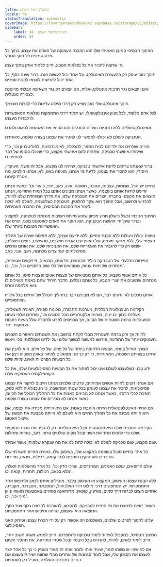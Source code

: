 ```yaml
---
title: האינדיבידואל השלם
locale: he
statusTranslation: automatic
coverImage: https://lhvmrqwrcowdvduuaukz.supabase.co/storage/v1/object/public/strapi-uploads/small_cover-educacion-fundamental.webp-2d51a7828a2b1309555be27f7e2a61a0.webp
sidebar:
    label: 34. האינדיבידואל השלם
    order: 34
---
```

החינוך הבסיסי במובן האמיתי שלו הוא ההבנה העמוקה של האדם את עצמו; בתוך כל פרט טמונים כל חוקי הטבע.

מי שרוצה להכיר את כל נפלאות הטבע, חייב ללמוד אותן בתוך עצמו.

חינוך כוזב עוסק רק בהעשרת האינטלקט וכל אחד יכול לעשות זאת. ברור שעם כסף, כל אחד יכול להרשות לעצמו לקנות ספרים.

איננו יוצאים נגד תרבות אינטלקטואלית, אנו יוצאים רק נגד השאיפה הבלתי מרוסנת לצבירה מנטלית.

חינוך אינטלקטואלי כוזב מציע רק דרכי מילוט עדינות כדי לברוח מעצמך.

לכל אדם מלומד, לכל מנוון אינטלקטואלי, יש תמיד דרכי התחמקות נפלאות המאפשרות לו לברוח מעצמו.

מאינטלקטואליזם ללא רוחניות נוצרים הנוכלים והם הביאו את האנושות לכאוס ולהרס.

הטכניקה לעולם לא יכולה לאפשר לנו להכיר את עצמנו בצורה שלמה, מאוחדת.

הורים שולחים את ילדיהם לבית הספר, למכללה, לאוניברסיטה, לפוליטכניון וכו', כדי שילמדו איזושהי טכניקה, שתהיה להם איזושהי מקצוע, כדי שיוכלו בסופו של דבר להתפרנס.

ברור שאנחנו צריכים לדעת איזושהי טכניקה, שיהיה לנו מקצוע, אבל זה משני, העיקרי, היסודי, הוא להכיר את עצמנו, לדעת מי אנחנו, מאיפה באנו, לאן אנחנו הולכים, מה מטרת קיומנו.

בחיים יש הכל, שמחות, עצבות, אהבה, תשוקה, עונג, כאב, יופי, כיעור וכו' וכאשר אנחנו יודעים לחיות אותם בעוצמה, כאשר אנחנו מבינים אותם בכל רמות התודעה, אנחנו מוצאים את מקומנו בחברה, יוצרים את הטכניקה שלנו, את הדרך המיוחדת שלנו לחיות, להרגיש ולחשוב, אבל ההפך הוא שקר לחלוטין, הטכניקה כשלעצמה, לעולם לא יכולה ליצור את ההבנה הבסיסית, את ההבנה האמיתית.

החינוך הנוכחי נכשל כישלון חרוץ מכיוון שהוא מייחס חשיבות מוגזמת לטכניקה, למקצוע וברור שעל ידי הדגשת הטכניקה, הוא הופך את האדם לאוטומט מכני, הורס את האפשרויות הטובות ביותר שלו.

טיפוח יכולת ויעילות ללא הבנת החיים, ללא ידיעת עצמך, ללא תפיסה ישירה של תהליך העצמי שלי, ללא מחקר מעמיק של האופן שבו אנחנו חושבים, מרגישים, רוצים ופועלים, ישמש רק כדי להגביר את האכזריות שלנו, את האנוכיות שלנו, את אותם גורמים פסיכולוגיים המייצרים מלחמה, רעב, עוני, כאב.

הפיתוח הבלעדי של הטכניקה הוליד מכונאים, מדענים, טכנאים, פיזיקאים אטומיים, מנתחים של חיות עניות, ממציאים של כלי נשק הרסניים וכו', וכו', וכו'.

כל אותם אנשי מקצוע, כל אותם ממציאים של פצצות אטום ופצצות מימן, כל אותם מנתחים שמענים את יצורי הטבע, כל אותם נוכלים, הדבר היחיד שהם באמת מועילים לו הוא מלחמה והרס.

אותם נוכלים לא יודעים דבר, הם לא מבינים דבר בתהליך הכולל של החיים בכל גילוייו האינסופיים.

הקידמה הטכנולוגית הכללית, מערכות תחבורה, מכונות ספירה, תאורה חשמלית, מעליות בתוך בניינים, מוחות אלקטרוניים מכל הסוגים וכו', פותרים אלפי בעיות המעובדות ברמה השטחית של הקיום, אך מכניסים לפרט ולחברה שלל בעיות רחבות ועמוקות יותר.

לחיות אך ורק ברמה השטחית מבלי לקחת בחשבון את השטחים והאזורים השונים העמוקים יותר של התודעה, פירושו למעשה למשוך עלינו ועל ילדינו אומללות, בכי וייאוש.

הצורך הגדול ביותר, הבעיה הדחופה ביותר של כל פרט, של כל אדם, היא להבין את החיים בצורתם השלמה, המאוחדת, כי רק כך אנו מסוגלים לפתור באופן משביע רצון את כל הבעיות הפרטיות האינטימיות שלנו.

ידע טכני כשלעצמו לעולם אינו יכול לפתור את כל הבעיות הפסיכולוגיות שלנו, את כל הקומפלקסים העמוקים שלנו.

אם אנחנו רוצים להיות אנשים אמיתיים, פרטים שלמים אנחנו חייבים לחקור את עצמנו פסיכולוגית, להכיר את עצמנו לעומק בכל שטחי המחשבה, כי הטכנולוגיה ללא ספק, הופכת לכלי הרסני, כאשר אנחנו לא מבינים באמת את כל התהליך הכולל של הקיום, כאשר אנחנו לא מכירים את עצמנו בצורה שלמה.

אם החיה האינטלקטואלית הייתה אוהבת באמת, אם היא הייתה מכירה את עצמה, אם היא הייתה מבינה את כל תהליך החיים היא לעולם לא הייתה מבצעת את הפשע של פיצול האטום.

הקידמה הטכנית שלנו היא פנטסטית אבל היא הצליחה רק להגביר את הכוח התוקפני שלנו כדי להרוס אחד את השני ובכל מקום שולטים טרור, רעב, בערות ומחלות.

שום מקצוע, שום טכניקה לעולם לא יכולה לתת לנו את מה שנקרא שלמות, אושר אמיתי.

כל אחד בחיים סובל בעוצמה במקצוע שלו, בעיסוק שלו, באורח החיים השגרתי שלו והדברים והעיסוקים הופכים לכלי קנאה, רכילות, שנאה, מרירות.

עולם הרופאים, עולם האמנים, המהנדסים, עורכי הדין וכו', כל אחד מהעולמות האלה, מלא בכאב, רכילות, תחרות, קנאה וכו'.

ללא הבנת עצמנו העיסוק, המקצוע או העיסוק בלבד, מובילים אותנו לכאב ולחיפוש אחר התחמקויות. יש המחפשים דרכי מילוט דרך האלכוהול, המסבאה, הטברנה, הקברט, אחרים רוצים לברוח דרך סמים, מורפין, קוקאין, מריחואנה ואחרים באמצעות תאווה וניוון מיני וכו', וכו'.

כאשר רוצים לצמצם את כל החיים לטכניקה, למקצוע, למערכת להרוויח כסף ועוד כסף, התוצאה היא שעמום, טרחה וחיפוש אחר התחמקויות.

עלינו להפוך לפרטים שלמים, מושלמים וזה אפשרי רק על ידי הכרת עצמנו ופירוק האני הפסיכולוגי.

החינוך הבסיסי, במקביל לעידוד לימוד טכניקה להתפרנס, חייב לממש משהו חשוב יותר, חייב לעזור לאדם, לחוות, להרגיש בכל היבטיו ובכל שטחי התודעה, את תהליך הקיום.

אם למישהו יש משהו לומר, שיגיד אותו ולומר אותו זה מאוד מעניין כי כך כל אחד יוצר לעצמו את הסגנון שלו, אבל לומד סגנונות של אחרים מבלי שחווה ישירות בעצמו את החיים בצורתם השלמה; מוביל רק לשטחיות.

